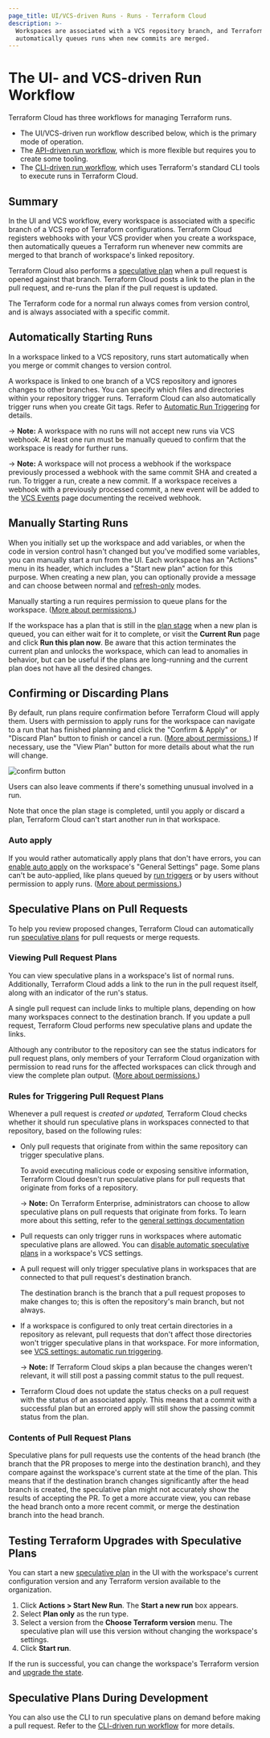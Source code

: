 ```yaml
---
page_title: UI/VCS-driven Runs - Runs - Terraform Cloud
description: >-
  Workspaces are associated with a VCS repository branch, and Terraform Cloud
  automatically queues runs when new commits are merged.
---
```


# The UI- and VCS-driven Run Workflow

Terraform Cloud has three workflows for managing Terraform runs.

- The UI/VCS-driven run workflow described below, which is the primary mode of operation.
- The [API-driven run workflow](/cloud-docs/run/api), which is more flexible but requires you to create some tooling.
- The [CLI-driven run workflow](/cloud-docs/run/cli), which uses Terraform's standard CLI tools to execute runs in Terraform Cloud.

## Summary

In the UI and VCS workflow, every workspace is associated with a specific branch of a VCS repo of Terraform configurations. Terraform Cloud registers webhooks with your VCS provider when you create a workspace, then automatically queues a Terraform run whenever new commits are merged to that branch of workspace's linked repository.

Terraform Cloud also performs a [speculative plan][] when a pull request is opened against that branch. Terraform Cloud posts a link to the plan in the pull request, and re-runs the plan if the pull request is updated.

[speculative plan]: /cloud-docs/run/remote-operations#speculative-plans

The Terraform code for a normal run always comes from version control, and is always associated with a specific commit.

## Automatically Starting Runs

In a workspace linked to a VCS repository, runs start automatically when you merge or commit changes to version control.

A workspace is linked to one branch of a VCS repository and ignores changes to other branches. You can specify which files and directories within your repository trigger runs. Terraform Cloud can also automatically trigger runs when you create Git tags. Refer to [Automatic Run Triggering](/cloud-docs/workspaces/settings/vcs#automatic-run-triggering) for details.

-> **Note:** A workspace with no runs will not accept new runs via VCS webhook. At least one run must be manually queued to confirm that the workspace is ready for further runs.

-> **Note:** A workspace will not process a webhook if the workspace previously processed a webhook with the same commit SHA and created a run. To trigger a run, create a new commit. If a workspace receives a webhook with a previously processed commit, a new event will be added to the [VCS Events](/cloud-docs/vcs#viewing-events) page documenting the received webhook.

## Manually Starting Runs

When you initially set up the workspace and add variables, or when the code in version control hasn't changed but you've modified some variables, you can manually start a run from the UI. Each workspace has an "Actions" menu in its header, which includes a "Start new plan" action for this purpose. When creating a new plan, you can optionally provide a message and can choose between normal and [refresh-only](/cloud-docs/run/modes-and-options#refresh-only-mode) modes.

Manually starting a run requires permission to queue plans for the workspace. ([More about permissions.](/cloud-docs/users-teams-organizations/permissions))

[permissions-citation]: #intentionally-unused---keep-for-maintainers

If the workspace has a plan that is still in the [plan stage](/cloud-docs/run/states#the-plan-stage) when a new plan is queued, you can either wait for it to complete, or visit the **Current Run** page and click **Run this plan now**. Be aware that this action terminates the current plan and unlocks the workspace, which can lead to anomalies in behavior, but can be useful if the plans are long-running and the current plan does not have all the desired changes.

## Confirming or Discarding Plans

By default, run plans require confirmation before Terraform Cloud will apply them. Users with permission to apply runs for the workspace can navigate to a run that has finished planning and click the "Confirm & Apply" or "Discard Plan" button to finish or cancel a run. ([More about permissions.](/cloud-docs/users-teams-organizations/permissions)) If necessary, use the "View Plan" button for more details about what the run will change.

[permissions-citation]: #intentionally-unused---keep-for-maintainers

![confirm button](/img/docs/runs-confirm.png)

Users can also leave comments if there's something unusual involved in a run.

Note that once the plan stage is completed, until you apply or discard a plan, Terraform Cloud can't start another run in that workspace.

### Auto apply

If you would rather automatically apply plans that don't have errors, you can [enable auto apply](/cloud-docs/workspaces/settings#auto-apply-and-manual-apply) on the workspace's "General Settings" page. Some plans can't be auto-applied, like plans queued by [run triggers](/cloud-docs/workspaces/settings/run-triggers) or by users without permission to apply runs. ([More about permissions.](/cloud-docs/users-teams-organizations/permissions))

[permissions-citation]: #intentionally-unused---keep-for-maintainers

## Speculative Plans on Pull Requests

To help you review proposed changes, Terraform Cloud can automatically run [speculative plans][speculative plan] for pull requests or merge requests.

### Viewing Pull Request Plans

You can view speculative plans in a workspace's list of normal runs. Additionally, Terraform Cloud adds a link to the run in the pull request itself, along with an indicator of the run's status.

A single pull request can include links to multiple plans, depending on how many workspaces connect to the destination branch. If you update a pull request, Terraform Cloud performs new speculative plans and update the links.

Although any contributor to the repository can see the status indicators for pull request plans, only members of your Terraform Cloud organization with permission to read runs for the affected workspaces can click through and view the complete plan output. ([More about permissions.](/cloud-docs/users-teams-organizations/permissions))

[permissions-citation]: #intentionally-unused---keep-for-maintainers

### Rules for Triggering Pull Request Plans

Whenever a pull request is _created or updated,_ Terraform Cloud checks whether it should run speculative plans in workspaces connected to that repository, based on the following rules:

- Only pull requests that originate from within the same repository can trigger speculative plans.

  To avoid executing malicious code or exposing sensitive information, Terraform Cloud doesn't run speculative plans for pull requests that originate from forks of a repository.

  -> **Note:** On Terraform Enterprise, administrators can choose to allow speculative plans on pull requests that originate from forks. To learn more about this setting, refer to the [general settings documentation](/enterprise/admin/application/general#allow-speculative-plans-on-pull-requests-from-forks)

- Pull requests can only trigger runs in workspaces where automatic speculative plans are allowed. You can [disable automatic speculative plans](/cloud-docs/workspaces/settings/vcs#automatic-speculative-plans) in a workspace's VCS settings.

- A pull request will only trigger speculative plans in workspaces that are connected to that pull request's destination branch.

  The destination branch is the branch that a pull request proposes to make changes to; this is often the repository's main branch, but not always.

- If a workspace is configured to only treat certain directories in a repository as relevant, pull requests that don't affect those directories won't trigger speculative plans in that workspace. For more information, see [VCS settings: automatic run triggering](/cloud-docs/workspaces/settings/vcs#automatic-run-triggering).

  -> **Note:** If Terraform Cloud skips a plan because the changes weren't relevant, it will still post a passing commit status to the pull request.

- Terraform Cloud does not update the status checks on a pull request with the status of an associated apply. This means that a commit with a successful plan but an errored apply will still show the passing commit status from the plan.

### Contents of Pull Request Plans

Speculative plans for pull requests use the contents of the head branch (the branch that the PR proposes to merge into the destination branch), and they compare against the workspace's current state at the time of the plan. This means that if the destination branch changes significantly after the head branch is created, the speculative plan might not accurately show the results of accepting the PR. To get a more accurate view, you can rebase the head branch onto a more recent commit, or merge the destination branch into the head branch.

## Testing Terraform Upgrades with Speculative Plans

You can start a new [speculative plan][speculative plan] in the UI with the workspace's current configuration version and any Terraform version available to the organization.

1. Click **Actions > Start New Run**. The **Start a new run** box appears.
1. Select **Plan only** as the run type.
1. Select a version from the **Choose Terraform version** menu. The speculative plan will use this version without changing the workspace's settings.
1. Click **Start run**.

If the run is successful, you can change the workspace's Terraform version and [upgrade the state](/cloud-docs/workspaces/state#upgrading-state).

## Speculative Plans During Development

You can also use the CLI to run speculative plans on demand before making a pull request. Refer to the [CLI-driven run workflow](/cloud-docs/run/cli#remote-speculative-plans) for more details.
